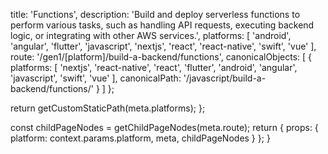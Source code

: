 
  title: 'Functions',
  description: 'Build and deploy serverless functions to perform various tasks, such as handling API requests, executing backend logic, or integrating with other AWS services.',
  platforms: [
    'android',
    'angular',
    'flutter',
    'javascript',
    'nextjs',
    'react',
    'react-native',
    'swift',
    'vue'
  ],
  route: '/gen1/[platform]/build-a-backend/functions',
  canonicalObjects: [
    {
      platforms: [
        'nextjs',
        'react-native',
        'react',
        'flutter',
        'android',
        'angular',
        'javascript',
        'swift',
        'vue'
      ],
      canonicalPath: '/javascript/build-a-backend/functions/'
    }
  ]
};

  return getCustomStaticPath(meta.platforms);
};

  const childPageNodes = getChildPageNodes(meta.route);
  return {
    props: {
      platform: context.params.platform,
      meta,
      childPageNodes
    }
  };
}

<Overview childPageNodes={props.childPageNodes} />
